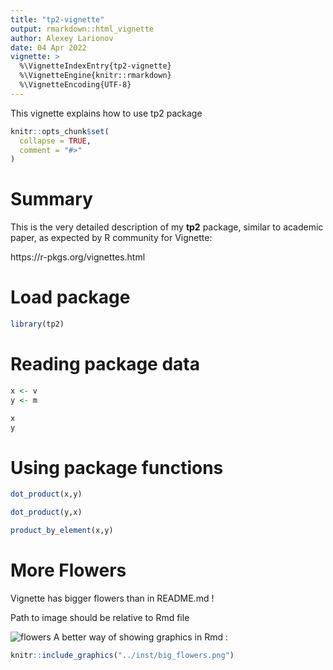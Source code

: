 ```yaml
---
title: "tp2-vignette"
output: rmarkdown::html_vignette
author: Alexey Larionov
date: 04 Apr 2022
vignette: >
  %\VignetteIndexEntry{tp2-vignette}
  %\VignetteEngine{knitr::rmarkdown}
  %\VignetteEncoding{UTF-8}
---
```


This vignette explains how to use tp2 package

```r
knitr::opts_chunk$set(
  collapse = TRUE,
  comment = "#>"
)
```

# Summary 

This is the very detailed description of my **tp2** package, similar to academic paper, as expected by R community for Vignette:  

https://r-pkgs.org/vignettes.html  

# Load package

```r
library(tp2)
```

# Reading package data

```r

x <- v
y <- m

x
y

```

# Using package functions

```r

dot_product(x,y)

dot_product(y,x)

product_by_element(x,y)

```

# More Flowers

Vignette has bigger flowers than in README.md !   

Path to image should be relative to Rmd file  

![flowers](../inst/big_flowers.png)
A better way of showing graphics in Rmd :   

```r
knitr::include_graphics("../inst/big_flowers.png")
```
